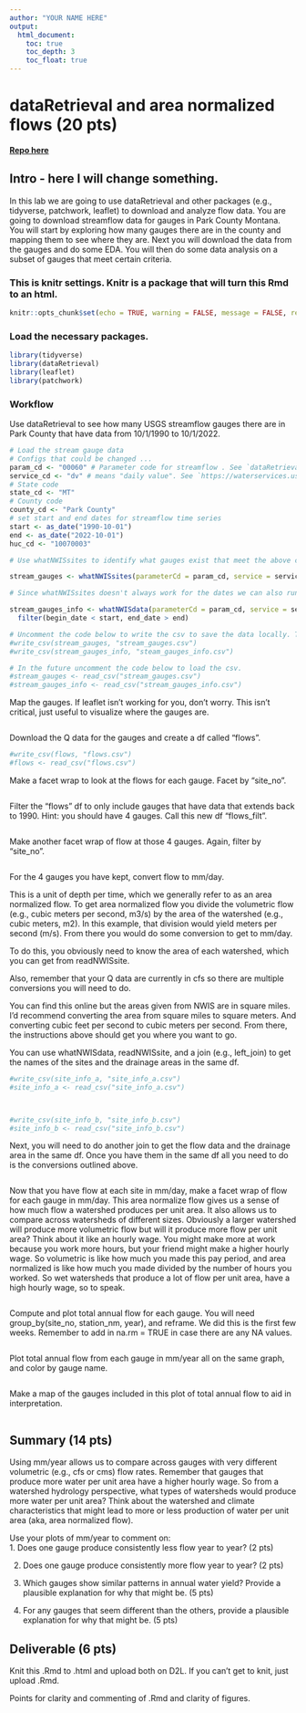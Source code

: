```yaml
---
author: "YOUR NAME HERE"
output: 
  html_document:
    toc: true
    toc_depth: 3
    toc_float: true
---
```

# dataRetrieval and area normalized flows (20 pts)

[**Repo here**](https://github.com/tpcovino/lab_3){target="_blank"}

## Intro - here I will change something. 

In this lab we are going to use dataRetrieval and other packages (e.g., tidyverse, patchwork, leaflet) to download and analyze flow data. You are going to download streamflow data for gauges in Park County Montana. You will start by exploring how many gauges there are in the county and mapping them to see where they are. Next you will download the data from the gauges and do some EDA. You will then do some data analysis on a subset of gauges that meet certain criteria. 

### This is knitr settings. Knitr is a package that will turn this Rmd to an html. 
```r

knitr::opts_chunk$set(echo = TRUE, warning = FALSE, message = FALSE, results = FALSE)

```


### Load the necessary packages. 
```r
library(tidyverse)
library(dataRetrieval)
library(leaflet)
library(patchwork)

```

### Workflow

Use dataRetrieval to see how many USGS streamflow gauges there are in Park County that have data from 10/1/1990 to 10/1/2022.
```r
# Load the stream gauge data
# Configs that could be changed ...
param_cd <- "00060" # Parameter code for streamflow . See `dataRetrieval::parameterCdFile` for more.
service_cd <- "dv" # means "daily value". See `https://waterservices.usgs.gov/rest/` for more info.
# State code
state_cd <- "MT"
# County code
county_cd <- "Park County"
# set start and end dates for streamflow time series
start <- as_date("1990-10-01")
end <- as_date("2022-10-01")
huc_cd <- "10070003"

# Use whatNWISsites to identify what gauges exist that meet the above conditions. However, the whatNWISsites doesn't always screen out sites that don't have the exact dates we want. 

stream_gauges <- whatNWISsites(parameterCd = param_cd, service = service_cd, stateCd = state_cd, countyCd = county_cd, startDate = start, endDate = end) %>% select(site_no, station_nm, dec_lat_va, dec_long_va)

# Since whatNWISsites doesn't always work for the dates we can also run whatNWISdata to filter for the dates and gain some info on the gauges. Both of them are useful to run.  

stream_gauges_info <- whatNWISdata(parameterCd = param_cd, service = service_cd, stateCd = state_cd, countyCd = county_cd, startDate = start, endDate = end) %>% 
  filter(begin_date < start, end_date > end) 

# Uncomment the code below to write the csv to save the data locally. This means you don't have to re-download everytime you work with this. 
#write_csv(stream_gauges, "stream_gauges.csv")
#write_csv(stream_gauges_info, "steam_gauges_info.csv")

# In the future uncomment the code below to load the csv. 
#stream_gauges <- read_csv("stream_gauges.csv")
#stream_gauges_info <- read_csv("stream_gauges_info.csv")

```

Map the gauges. If leaflet isn't working for you, don't worry. This isn't critical, just useful to visualize where the gauges are. 
```r

```


Download the Q data for the gauges and create a df called "flows".
```r


#write_csv(flows, "flows.csv")
#flows <- read_csv("flows.csv")
```

Make a facet wrap to look at the flows for each gauge. Facet by "site_no". 
```r

```


Filter the "flows" df to only include gauges that have data that extends back to 1990. Hint: you should have 4 gauges. Call this new df "flows_filt".
```r

```

Make another facet wrap of flow at those 4 gauges. Again, filter by "site_no".
```r

```

For the 4 gauges you have kept, convert flow to mm/day. 

This is a unit of depth per time, which we generally refer to as an area normalized flow. To get area normalized flow you divide the volumetric flow (e.g., cubic meters per second, m3/s) by the area of the watershed (e.g., cubic meters, m2). In this example, that division would yield meters per second (m/s). From there you would do some conversion to get to mm/day.  

To do this, you obviously need to know the area of each watershed, which you can get from readNWISsite. 

Also, remember that your Q data are currently in cfs so there are multiple conversions you will need to do. 

You can find this online but the areas given from NWIS are in square miles. I'd recommend converting the area from square miles to square meters. And converting cubic feet per second to cubic meters per second. From there, the instructions above should get you where you want to go. 


You can use whatNWISdata, readNWISsite, and a join (e.g., left_join) to get the names of the sites and the drainage areas in the same df. 
```r


#write_csv(site_info_a, "site_info_a.csv")
#site_info_a <- read_csv("site_info_a.csv")



#write_csv(site_info_b, "site_info_b.csv")
#site_info_b <- read_csv("site_info_b.csv")


```

Next, you will need to do another join to get the flow data and the drainage area in the same df. Once you have them in the same df all you need to do is the conversions outlined above. 
```r

```

Now that you have flow at each site in mm/day, make a facet wrap of flow for each gauge in mm/day. This area normalize flow gives us a sense of how much flow a watershed produces per unit area. It also allows us to compare across watersheds of different sizes. Obviously a larger watershed will produce more volumetric flow but will it produce more flow per unit area? Think about it like an hourly wage. You might make more at work because you work more hours, but your friend might make a higher hourly wage. So volumetric is like how much you made this pay period, and area normalized is like how much you made divided by the number of hours you worked. So wet watersheds that produce a lot of flow per unit area, have a high hourly wage, so to speak. 

```r

```

Compute and plot total annual flow for each gauge. You will need group_by(site_no, station_nm, year), and reframe. We did this is the first few weeks. Remember to add in na.rm = TRUE in case there are any NA values.  

```r


```

Plot total annual flow from each gauge in mm/year all on the same graph, and color by gauge name. 
```r

```

Make a map of the gauges included in this plot of total annual flow to aid in interpretation. 
```r


```

## Summary (14 pts)

Using mm/year allows us to compare across gauges with very different volumetric (e.g., cfs or cms) flow rates. Remember that gauges that produce more water per unit area have a higher hourly wage. So from a watershed hydrology perspective, what types of watersheds would produce more water per unit area? Think about the watershed and climate characteristics that might lead to more or less production of water per unit area (aka, area normalized flow). 

Use your plots of mm/year to comment on:\
1. Does one gauge produce consistently less flow year to year? (2 pts)\

2. Does one gauge produce consistently more flow year to year? (2 pts)\

3. Which gauges show similar patterns in annual water yield? Provide a plausible explanation for why that might be. (5 pts)\

4. For any gauges that seem different than the others, provide a plausible explanation for why that might be. (5 pts) 


## Deliverable (6 pts)

Knit this .Rmd to .html and upload both on D2L. If you can't get to knit, just upload .Rmd. 

Points for clarity and commenting of .Rmd and clarity of figures. 




